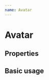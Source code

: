 ```yaml
---
name: Avatar
---
```



# Avatar

## Properties

<Props of={Avatar} />

## Basic usage

<Playground>
  <Avatar
    src="https://api.adorable.io/avatars/285/stump.png"
    variant="circle"
    size="small"
  />
  <Avatar
    src="https://api.adorable.io/avatars/285/stump.png"
    variant="rounded"
    size="medium"
  />
  <Avatar
    src="https://api.adorable.io/avatars/285/stump.png"
    variant="square"
    size="large"
    alt="User Name"
  />
  <Avatar
    src="https://api.adorable.io/avatars/285/stump.png"
    size="xl"
    alt="User Name"
  />
  <Avatar src="https://broken.broken/broken.png" size="xl" alt="User Name" />
  <Avatar src="https://broken.broken/broken.png" size="xl" />
</Playground>
